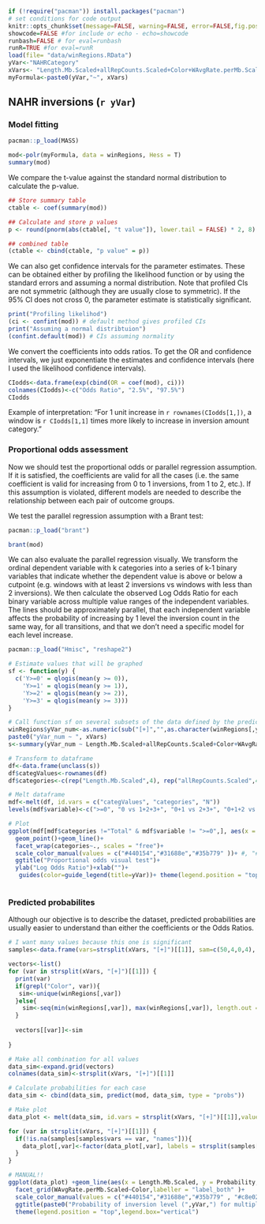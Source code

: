 <!--
---
 title: "Ordinal logistic model on large windows data - chapter 3"
 author: "Ruth Gómez Graciani"
 output:
   pdf_document: default
 header-includes:
  \usepackage{float}
  \floatplacement{figure}{H}
---
-->

```r
if (!require("pacman")) install.packages("pacman")
# set conditions for code output
knitr::opts_chunk$set(message=FALSE, warning=FALSE, error=FALSE,fig.pos = "!H")
showcode=FALSE #for include or echo - echo=showcode 
runbash=FALSE # for eval=runbash
runR=TRUE #for eval=runR
load(file= "data/winRegions.RData")
yVar<-"NAHRCategory" 
xVars<- "Length.Mb.Scaled+allRepCounts.Scaled+Color+WAvgRate.perMb.Scaled"
myFormula<-paste0(yVar,"~", xVars)
```

## NAHR inversions (`r yVar`)

### Model fitting

```r
pacman::p_load(MASS)

mod<-polr(myFormula, data = winRegions, Hess = T)
summary(mod)
```

We compare the t-value against the standard normal distribution to calculate the p-value. 

```r
## Store summary table
ctable <- coef(summary(mod))

## Calculate and store p values
p <- round(pnorm(abs(ctable[, "t value"]), lower.tail = FALSE) * 2, 8)

## combined table
(ctable <- cbind(ctable, "p value" = p))

```

We can also get confidence intervals for the parameter estimates. These can be obtained either by profiling the likelihood function or by using the standard errors and assuming a normal distribution. Note that profiled CIs are not symmetric (although they are usually close to symmetric). If the 95% CI does not cross 0, the parameter estimate is statistically significant.

```r
print("Profiling likelihod")
(ci <- confint(mod)) # default method gives profiled CIs
print("Assuming a normal distribtuion")
(confint.default(mod)) # CIs assuming normality
```

We convert the coefficients into odds ratios. To get the OR and confidence intervals, we just exponentiate the estimates and confidence intervals (here I used the likelihood confidence intervals).

```r
CIodds<-data.frame(exp(cbind(OR = coef(mod), ci)))
colnames(CIodds)<-c("Odds Ratio", "2.5%", "97.5%")
CIodds
```
Example of interpretation: "For 1 unit increase in `r rownames(CIodds[1,])`, a window is `r CIodds[1,1]` times more likely to increase in inversion amount category."

### Proportional odds assessment



<!-- We need to check the assumptions to ensure that it is a valid model. The assumptions of the Ordinal Logistic Regression are as follow and should be tested in order: -->

<!-- 1. The dependent variable is ordered. -->
<!-- 1. One or more of the independent variables are either continuous, categorical or ordinal. -->
<!-- 1. No multi-collinearity. -->
<!-- 1. Proportional odds -->

<!-- We know that our dataset satisfies the two first assumptions.  We have to test the other two. -->


Now we should test the proportional odds or parallel regression assumption. If it is satisfied, the coefficients are valid for all the cases (i.e. the same coefficient is valid for increasing from 0 to 1 inversions, from 1 to 2, etc.). If this assumption is violated, different models are needed to describe the relationship between each pair of outcome groups.

We test the parallel regression assumption with a Brant test:

```r
pacman::p_load("brant")

brant(mod)
```

<!-- WARNING: From here downwards, code is NOT AUTOMATIC for independent variables -->

\newpage
We can also evaluate the parallel regression visually. We transform the ordinal dependent variable with k categories into a series of k-1 binary variables that indicate whether the dependent value is above or below a cutpoint (e.g. windows with at least 2 inversions vs windows with less than 2 inversions). We then calculate the observed Log Odds Ratio for each binary variable across multiple value ranges of the independent variables. The lines should be approximately parallel, that each independent variable affects the probability of increasing by 1 level the inversion count in the same way, for all transitions, and that we don't need a specific model for each level increase.

```r
pacman::p_load("Hmisc", "reshape2")

# Estimate values that will be graphed
sf <- function(y) {
  c('Y>=0' = qlogis(mean(y >= 0)),
    'Y>=1' = qlogis(mean(y >= 1)),
    'Y>=2' = qlogis(mean(y >= 2)),
    'Y>=3' = qlogis(mean(y >= 3)))
}

# Call function sf on several subsets of the data defined by the predictors
winRegions$yVar_num<-as.numeric(sub("[+]","",as.character(winRegions[,yVar])))
paste0("yVar_num ~ ", xVars)
s<-summary(yVar_num ~ Length.Mb.Scaled+allRepCounts.Scaled+Color+WAvgRate.perMb.Scaled, data=winRegions, fun=sf)

# Transform to dataframe
df<-data.frame(unclass(s))
df$categValues<-rownames(df)
df$categories<-c(rep("Length.Mb.Scaled",4), rep("allRepCounts.Scaled",4), rep("Color",3), rep("WAvgRate.perMb.Scaled", 4), "Total")

# Melt dataframe
mdf<-melt(df, id.vars = c("categValues", "categories", "N"))
levels(mdf$variable)<-c(">=0", "0 vs 1+2+3+", "0+1 vs 2+3+", "0+1+2 vs 3+")

# Plot
ggplot(mdf[mdf$categories !="Total" & mdf$variable != ">=0",], aes(x = categValues, y = (value), color=variable, group = variable))+
  geom_point()+geom_line()+
  facet_wrap(categories~., scales = "free")+
  scale_color_manual(values = c("#440154","#31688e","#35b779" ))+ #, "#fde725"
  ggtitle("Proportional odds visual test")+
  ylab("Log Odds Ratio")+xlab("")+
   guides(color=guide_legend(title=yVar))+ theme(legend.position = "top", axis.text.x = element_text(size=8))



```
\newpage 

### Predicted probabilites

Although our objective is to describe the dataset, predicted probabilities are usually easier to understand than either the coefficients or the Odds Ratios. 

```r
# I want many values because this one is significant
samples<-data.frame(vars=strsplit(xVars, "[+]")[[1]], sam=c(50,4,0,4), names=c(NA,"Low, Med-low, Med-high, High", "centromeric, arm, telomeric", "Low, Med-low, Med-high, High"), stringsAsFactors = F )

vectors<-list()
for (var in strsplit(xVars, "[+]")[[1]]) {
  print(var)
  if(grepl("Color", var)){
   sim<-unique(winRegions[,var])
  }else{
    sim<-seq(min(winRegions[,var]), max(winRegions[,var]), length.out = samples[samples$vars==var,"sam"])
  }
  
  vectors[[var]]<-sim
  
}

# Make all combination for all values
data_sim<-expand.grid(vectors)
colnames(data_sim)<-strsplit(xVars, "[+]")[[1]]

# Calculate probabilities for each case
data_sim <- cbind(data_sim, predict(mod, data_sim, type = "probs"))

# Make plot
data_plot <- melt(data_sim, id.vars = strsplit(xVars, "[+]")[[1]],value.name="Probability", variable.name = "Level")

for (var in strsplit(xVars, "[+]")[[1]]) {
  if(!is.na(samples[samples$vars == var, "names"])){
    data_plot[,var]<-factor(data_plot[,var], labels = strsplit(samples[samples$vars == var, "names"], ", " )[[1]]) 
  }
}

# MANUAL!!
ggplot(data_plot) +geom_line(aes(x = Length.Mb.Scaled, y = Probability, group = interaction(Level, allRepCounts.Scaled), color=Level, alpha  = allRepCounts.Scaled))+
  facet_grid(WAvgRate.perMb.Scaled~Color,labeller = "label_both" )+
  scale_color_manual(values = c("#440154","#31688e","#35b779" , "#c8e020"))+
  ggtitle(paste0("Probability of inversion level (",yVar,") for multiple scenarios"))+
  theme(legend.position = "top",legend.box="vertical")


```